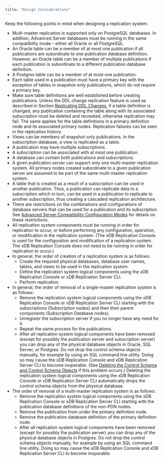 ```yaml
---
title: "Design Considerations"
---
```


<div id="design_considerations" class="registered_link"></div>

Keep the following points in mind when designing a replication system:

-   Multi-master replication is supported only on PostgreSQL databases. In addition, Advanced Server databases must be running in the same compatibility mode – either all Oracle or all PostgreSQL.
-   An Oracle table can be a member of at most one publication if all publications are subordinate to one publication database definition. However, an Oracle table can be a member of multiple publications if each publication is subordinate to a different publication database definition.
-   A Postgres table can be a member of at most one publication.
-   Each table used in a publication must have a primary key with the exception of tables in snapshot-only publications, which do not require a primary key.
-   Make sure table definitions are well established before creating publications. Unless the DDL change replication feature is used as described in Section [Replicating DDL Changes](../../07_common_operations/08_replicating_ddl_changes/#replicating_ddl_changes), if a table definition is changed, any publication containing the table along with its associated subscription must be deleted and recreated, otherwise replication may fail. The same applies for the table definitions in a primary definition node and its associated primary nodes. Replication failures can be seen in the replication history.
-   Views can be members of snapshot-only publications. In the subscription database, a view is replicated as a table.
-   A publication may have multiple subscriptions.
-   A subscription can be associated with at most one publication.
-   A database can contain both publications and subscriptions.
-   A given publication server can support only one multi-master replication system. All primary nodes created subordinate to a given publication server are assumed to be part of the same multi-master replication system.
-   A table that is created as a result of a subscription can be used in another publication. Thus, a publication can replicate data to a subscription which in turn, can be used in a publication to replicate to another subscription, thus creating a cascaded replication architecture.
-   There are restrictions on the combinations and configurations of database servers that can be used for a publication and its subscription. See [Advanced Server Compatibility Configuration Modes](../../10_appendix/01_permitted_conf_and_permutations/#adv_server_compatibility_conf_modes) for details on these restrictions.
-   All replication system components must be running in order for replication to occur, or before performing any configuration, operation, or modification in the replication system. (The xDB Replication Console is used for the configuration and modification of a replication system. The xDB Replication Console does not need to be running in order for replication to occur.)
-   In general, the order of creation of a replication system is as follows: 
    - Create the required physical databases, database user names, tables, and views to be used in the replication system. 
    - Define the replication system logical components using the xDB Replication Console or xDB Replication Server CLI. 
    - Perform replication.
-   In general, the order of removal of a single-master replication system is as follows: 
    - Remove the replication system logical components using the xDB Replication Console or xDB Replication Server CLI starting with the subscriptions (Subscription nodes) and then their parent components (Subscription Database nodes). 
    - Unregister the subscription server if you no longer have any need for it. 
    - Repeat the same process for the publications. 
    - After all replication system logical components have been removed (except for possibly the publication server and subscription server) you can drop any of the physical database objects in Oracle, SQL Server, or Postgres. Do not drop the control schema objects manually, for example by using an SQL command line utility. Doing so may cause the xDB Replication Console and xDB Replication Server CLI to become inoperable. (See [Deleting the Control Schema and Control Schema Objects](../../10_appendix/03_resolving_problems/04_troubleshooting_areas/#del_control_schema_and%20objects) if this problem occurs.) Deleting the replication system logical components using the xDB Replication Console or xDB Replication Server CLI automatically drops the control schema objects from the physical database.
-   The order of removal of a multi-master replication system is as follows: 
    - Remove the replication system logical components using the xDB Replication Console or xDB Replication Server CLI starting with the publication database definitions of the non-PDN nodes. 
    - Remove the publication from under the primary definition node. 
    - Remove the publication database definition of the primary definition node. 
    - After all replication system logical components have been removed (except for possibly the publication server) you can drop any of the physical database objects in Postgres. Do not drop the control schema objects manually, for example by using an SQL command line utility. Doing so may cause the xDB Replication Console and xDB Replication Server CLI to become inoperable.

